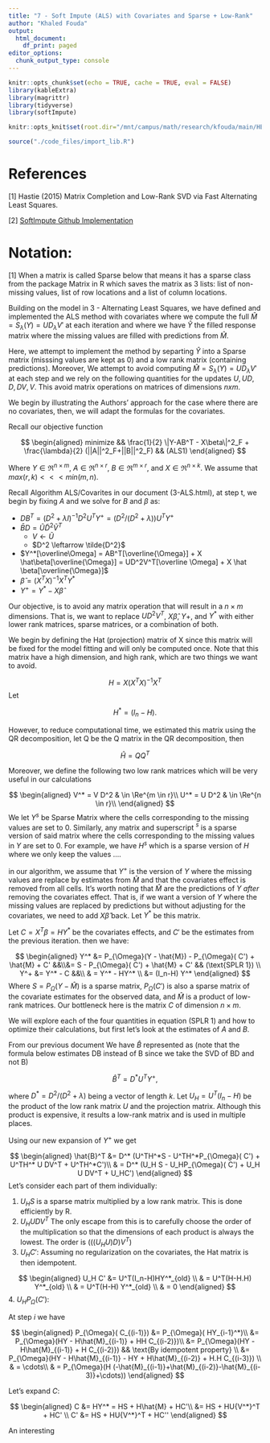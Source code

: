 ```yaml
---
title: "7 - Soft Impute (ALS) with Covariates and Sparse + Low-Rank"
author: "Khaled Fouda"
output:
  html_document:
    df_print: paged
editor_options:
  chunk_output_type: console
---
```



```r
knitr::opts_chunk$set(echo = TRUE, cache = TRUE, eval = FALSE)
library(kableExtra)
library(magrittr)
library(tidyverse)
library(softImpute)

knitr::opts_knit$set(root.dir="/mnt/campus/math/research/kfouda/main/HEC/Youssef/HEC_MAO_COOP/")
```


```r
source("./code_files/import_lib.R")
```

# References

[1] Hastie (2015) Matrix Completion and Low-Rank SVD via Fast Alternating Least Squares.

[2] [SoftImpute Github Implementation](https://github.com/cran/softImpute/tree/b497771beea6c466266082524a9b0c91b98126a7)


# Notation:

[1] When a matrix is called Sparse below that means it has a sparse class from the package Matrix in R which saves the matrix as 3 lists: list of non-missing values, list of row locations and a list of column locations.

Building on the model in 3 - Alternating Least Squares, we have defined and implemented the ALS method with covariates where we compute the full $\hat{M}=S_\lambda(Y)=UD_\lambda V'$ at each iteration and where we have $\hat{Y}$ the filled response matrix where the missing values are filled with predictions from $\hat{M}$. 

Here, we attempt to implement the method by separting $\hat{Y}$ into a Sparse matrix  (misssing values are kept as 0) and a low rank matrix (containing predictions). Moreover, We attempt to avoid computing $\hat{M}=S_\lambda(Y)=UD_\lambda V'$ at each step and we rely on the following quantities for the updates $U, UD,D,DV,V$. This avoid matrix operations on matrices of dimensions $nxm$. 


We begin by illustrating the Authors' approach for the case where there are no covariates, then, we will adapt the formulas for the covariates. 


Recall our objective function

$$
\begin{aligned}
minimize && \frac{1}{2} \|Y-AB^T - X\beta\|^2_F + \frac{\lambda}{2} (||A||^2_F+||B||^2_F)  && (ALS1)
\end{aligned}
$$


Where $Y \in \Re^{n\times m}$, $A \in \Re^{n\times r}$, $B \in \Re^{m \times r},$ and $X \in \Re^{n\times k}$.
We assume that $max(r,k) <<< min(m,n)$. 

Recall Algorithm ALS/Covarites in our document (3-ALS.html), at step t,  we begin by fixing $A$ and we solve for $B$ and $\beta$ as:
  
   -  $DB^T = (D^2 + \lambda I)^{-1}D^2U^TY^+ = (D^2/(D^2+\lambda))U^TY^+$
   -  $\bar{B}D = \tilde{U}\tilde{D}^2\tilde{V}^T$
      -  $V \leftarrow \tilde{U}$
      -  $D^2 \leftarrow \tilde{D^2}$
   - $Y^*[\overline\Omega] = AB^T[\overline{\Omega}] + X \hat\beta[\overline{\Omega}] = UD^2V^T[\overline \Omega] + X \hat \beta[\overline{\Omega}]$
   - $\hat{\beta} = (X^TX)^{-1} X^T Y^*$
   -  $Y^+= Y^* - X \hat \beta$
   
   
Our objective, is to avoid any matrix operation that will result in a $n\times m$ dimensions. That is, we want to replace $UD^2V^T$, $X\hat\beta$, $Y+$, and $Y^*$ with either lower rank matrices, sparse matrices, or a combination of both.

We begin by defining the Hat (projection) matrix of X since this matrix will be fixed for the model fitting and will only be computed once. Note that this matrix have a high dimension, and high rank, which are two things we want to avoid. 

$$
H = X (X^TX)^{-1} X^T
$$
Let 

$$
H^* = (I_n-H).
$$

However, to reduce computational time, we estimated this matrix using the QR decomposition,
let Q be the Q matrix in the QR decomposition, then

$$
 \hat{H} = Q Q^T
$$

Moreover, we define the following two low rank matrices which will be very useful in our calculations

$$
\begin{aligned}
V^* = V D^2  & \in \Re^{m \in r}\\
U^* = U D^2  & \in \Re^{n \in r}\\
\end{aligned}
$$
We let $Y^s$ be Sparse Matrix where the cells corresponding to the missing values are set to 0. Similarly, any matrix and superscript $^s$ is a sparse version of said matrix where the cells corresponding to the missing values in $Y$ are set to 0. For example, we have $H^s$ which is a sparse version of $H$ where we only keep the values ....


in our algorithm, we assume that $Y^+$ is the version of $Y$ where the missing values are replace by estimates from $\hat{M}$ and that the covariates effect is removed from all cells. 
It's worth noting that $\hat{M}$ are the predictions of $Y$ *after* removing the covariates effect. That is, if we want a version of $Y$ where the missing values are replaced by predictions but without adjusting for the covariates, we need to add $X\hat\beta$ back. Let $Y^*$ be this matrix.

Let $C = X^T\beta=HY^*$ be the covariates effects, and $C'$ be the estimates from the previous iteration.
then we have: 


$$
\begin{aligned}
Y^* &= P_{\Omega}(Y - \hat{M}) - P_{\Omega}( C') + \hat{M} + C' &&\\&= S  - P_{\Omega}( C') + \hat{M} + C' && (\text{SPLR 1}) \\
Y^+ &= Y^* - C &&\\
& = Y^* - HY^* \\
&= (I_n-H) Y^*
\end{aligned}
$$
Where $S = P_{\Omega}(Y - \hat{M})$ is a sparse matrix, $P_{\Omega}( C')$ is also a sparse matrix of the covariate estimates for the observed data, and $\hat{M}$ is a product of low-rank matrices. Our bottleneck here is the matrix $C$ of dimension $n \times m$.

We will explore each of the four quantities in equation (SPLR 1) and how to optimize their calculations, but first let's look at the estimates of $A$ and $B$.


From our previous document We have $\hat{B}$ represented as (note that the formula below estimates DB instead of B since we take the SVD of BD and not B)



$$
\hat{B}^T = D^* U^T Y^+,
$$

where $D^* = D^2/(D^2+\lambda)$ being a vector of length $k$. 
Let $U_H = U^T(I_n-H)$ be the product of the low rank matrix $U$ and the projection matrix. Although this product is expensive, it results a low-rank matrix and is used in multiple places.

Using our new expansion of $Y^+$ we get


$$
\begin{aligned}
\hat{B}^T &= D^* (U^TH^*S - U^TH^*P_{\Omega}( C') + U^TH^* U DV^T + U^TH^*C')\\
& = D^* (U_H S - U_HP_{\Omega}( C') + U_H U DV^T + U_HC')
\end{aligned}
$$
Let's consider each part of them individually:

1. $U_H S$ is a sparse matrix multiplied by a low rank matrix. This is done efficiently by R.
2. $U_H U DV^T$ The only escape from this is to carefully choose the order of the multiplication so that the dimensions of each product is always the lowest. The order is $(((U_H U) D)V^T)$
3. $U_H C'$: Assuming no regularization on the covariates, the Hat matrix is then idempotent.

$$
\begin{aligned}
U_H C' &= U^T(I_n-H)HY^*_{old} \\
& = U^T(H-H.H) Y^*_{old} \\
& = U^T(H-H) Y^*_{old} \\
& = 0
\end{aligned}
$$
4. $U_H P_{\Omega}( C')$:

At step $i$ we have

$$
\begin{aligned}
P_{\Omega}( C_{(i-1)}) &= P_{\Omega}( HY_{i-1}^*)\\
&= P_{\Omega}(HY - H\hat{M}_{(i-1)} + HH C_{(i-2)})\\
&= P_{\Omega}(HY - H\hat{M}_{(i-1)} + H C_{(i-2)}) && \text{By idempotent property} \\
&= P_{\Omega}(HY - H\hat{M}_{(i-1)} - HY + H\hat{M}_{(i-2)} + H.H C_{(i-3)}) \\
& = \cdots\\
& = P_{\Omega}(H (-\hat{M}_{(i-1)}+\hat{M}_{(i-2)}-\hat{M}_{(i-3)}+\cdots))
\end{aligned}
$$


Let's expand $C$:

$$
\begin{aligned}
C &= HY^* = HS + H\hat{M} + HC'\\ &= HS + HU{V^*}^T + HC' \\
C' &= HS + HU{V^*}^T + HC''
\end{aligned}
$$

An interesting 






